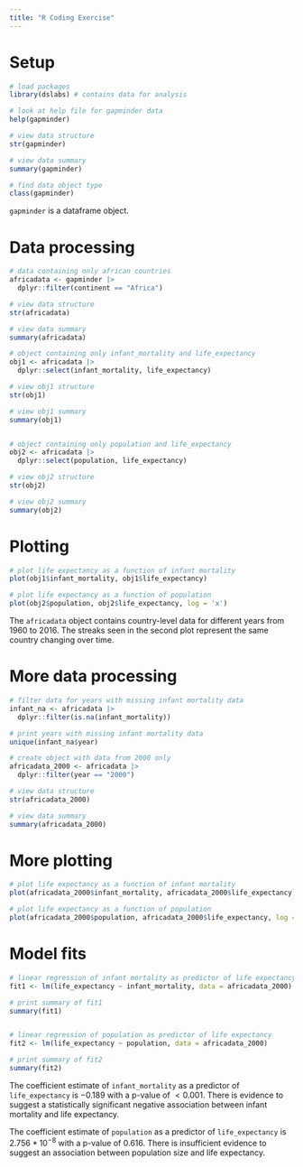```yaml
---
title: "R Coding Exercise"
---
```


# Setup

```r
# load packages
library(dslabs) # contains data for analysis
```

```r
# look at help file for gapminder data
help(gapminder)

# view data structure
str(gapminder)

# view data summary
summary(gapminder)

# find data object type
class(gapminder)
```

`gapminder` is a dataframe object.

# Data processing

```r
# data containing only african countries
africadata <- gapminder |>
  dplyr::filter(continent == "Africa")

# view data structure
str(africadata)

# view data summary
summary(africadata)
```

```r
# object containing only infant_mortality and life_expectancy
obj1 <- africadata |>
  dplyr::select(infant_mortality, life_expectancy)

# view obj1 structure
str(obj1)

# view obj1 summary
summary(obj1)


# object containing only population and life_expectancy
obj2 <- africadata |>
  dplyr::select(population, life_expectancy)

# view obj2 structure
str(obj2)

# view obj2 summary
summary(obj2)
```

# Plotting

```r
# plot life expectancy as a function of infant mortality
plot(obj1$infant_mortality, obj1$life_expectancy)

# plot life expectancy as a function of population
plot(obj2$population, obj2$life_expectancy, log = 'x')
```

The `africadata` object contains country-level data for different years from 1960 to 2016. The streaks seen in the second plot represent the same country changing over time.

# More data processing

```r
# filter data for years with missing infant mortality data
infant_na <- africadata |>
  dplyr::filter(is.na(infant_mortality))

# print years with missing infant mortality data
unique(infant_na$year)
```

```r
# create object with data from 2000 only
africadata_2000 <- africadata |>
  dplyr::filter(year == "2000")

# view data structure
str(africadata_2000)

# view data summary
summary(africadata_2000)
```

# More plotting

```r
# plot life expectancy as a function of infant mortality
plot(africadata_2000$infant_mortality, africadata_2000$life_expectancy)

# plot life expectancy as a function of population
plot(africadata_2000$population, africadata_2000$life_expectancy, log = 'x')
```

# Model fits

```r
# linear regression of infant mortality as predictor of life expectancy
fit1 <- lm(life_expectancy ~ infant_mortality, data = africadata_2000)

# print summary of fit1
summary(fit1)


# linear regression of population as predictor of life expectancy
fit2 <- lm(life_expectancy ~ population, data = africadata_2000)

# print summary of fit2
summary(fit2)
```

The coefficient estimate of `infant_mortality` as a predictor of `life_expectancy` is $-0.189$ with a p-value of $<0.001$. There is evidence to suggest a statistically significant negative association between infant mortality and life expectancy.

The coefficient estimate of `population` as a predictor of `life_expectancy` is $2.756*10^{-8}$ with a p-value of $0.616$. There is insufficient evidence to suggest an association between population size and life expectancy.


